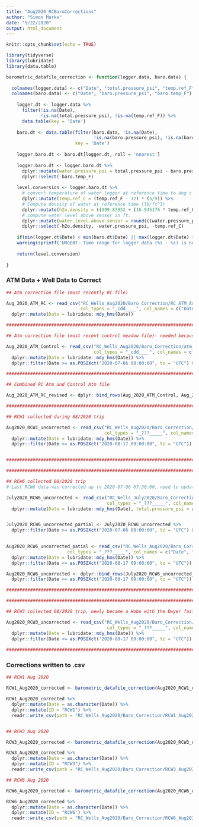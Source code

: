 ```yaml
---
title: "Aug2020_RCBaroCorrections"
author: "Simon Marks"
date: "9/22/2020"
output: html_document
---
```


```r
knitr::opts_chunk$set(echo = TRUE)
```

```r

library(tidyverse)
library(lubridate)
library(data.table)

```

```r

barometric_datafile_correction <- function(logger.data, baro.data) {
  
  colnames(logger.data) <- c("Date", "total.pressure_psi", "temp.ref_F")
  colnames(baro.data) <- c("Date", "baro.pressure_psi", "baro.temp_F")
  
    logger.dt <- logger.data %>%
      filter(!is.na(Date),
             !is.na(total.pressure_psi), !is.na(temp.ref_F)) %>%
      data.table(key = 'Date')
    
    baro.dt <- data.table(filter(baro.data, !is.na(Date), 
                                 !is.na(baro.pressure_psi), !is.na(baro.temp_F)),
                          key = 'Date')
    
    logger.baro.dt <- baro.dt[logger.dt, roll = 'nearest']
    
    logger.baro.dt <- logger.baro.dt %>%
      dplyr::mutate(water.pressure_psi = total.pressure_psi - baro.pressure_psi) %>%
      dplyr::select(-baro.temp_F)
    
    level.conversion <- logger.baro.dt %>% 
      # convert temperature of water logger at reference time to deg c for density computation
      dplyr::mutate(temp.ref_C = (temp.ref_F - 32) * (5/9)) %>% 
      # Compute density of water at reference time (lb/ft^3)
      dplyr::mutate(h2o.density = ((999.83952 + (16.945176 * temp.ref_C) - (7.9870401 * 10^-3 * temp.ref_C^2) - (46.170461 * 10^-6 * temp.ref_C^3) + (105.56302 * 10^-9 * temp.ref_C^4) - (280.54253 * 10^-12 * temp.ref_C^5))/(1 + (16.879850 * 10^-3 * temp.ref_C))) * 0.0624279606) %>%
      # compute water level above sensor in ft.
      dplyr::mutate(water.level.above.sensor = round(((water.pressure_psi * 144) / h2o.density), digits = 3)) %>% 
      dplyr::select(-h2o.density, -water.pressure_psi, -temp.ref_C)
    
    if(min(logger.dt$Date) < min(baro.dt$Date) || max(logger.dt$Date) > max(baro.dt$Date))
    warning(sprintf('URGENT: Time range for logger data (%s - %s) is not contained within time range for baro data (%s - %s). Data will be incorrectly compensated.', format(min(logger.dt$Date), '%Y-%m-%d %H:%M'), format(max(logger.dt$Date), '%Y-%m-%d %H:%M'), format(min(baro.dt$Date), '%Y-%m-%d %H:%M'), format(max(baro.dt$Date), '%Y-%m-%d %H:%M')))
  
    return(level.conversion)
  
}

```

### ATM Data + Well Data to Correct

```r

## Atm correction file (most recently RC file)

Aug_2020_ATM_RC <- read_csv("RC_Wells_Aug2020/Baro_Correction/RC_ATM_Aug2020.csv", skip = 2,
                            col_types = "_cdd____", col_names = c("Date", "baro.pressure_psi", "baro.temp_F")) %>%
  dplyr::mutate(Date = lubridate::mdy_hms(Date))

#################################################################################################################

## Atm correction file (most recent control meadow file)- needed because RC atm did not log between 2020-07-06 08:00:00 and 2020-07-10 08:00:00

Aug_2020_ATM_Control <- read_csv("RC_Wells_Aug2020/Baro_Correction/atm_control_Aug2020.csv", skip = 2, 
                                 col_types = "_cdd____", col_names = c("Date", "baro.pressure_psi", "baro.temp_F")) %>%
  dplyr::mutate(Date = lubridate::mdy_hms(Date)) %>% 
  dplyr::filter(Date >= as.POSIXct("2020-07-06 08:00:00", tz = "UTC") & Date <= as.POSIXct("2020-07-10 08:00:00", tz = "UTC"))

#################################################################################################################

## Combined RC Atm and Control Atm file

Aug_2020_ATM_RC_revised <- dplyr::bind_rows(Aug_2020_ATM_Control, Aug_2020_ATM_RC)

#################################################################################################################

## RCW1 collected during 08/2020 trip

Aug2020_RCW1_uncorrected <- read_csv("RC_Wells_Aug2020/Baro_Correction/RC1W_Aug2020_uncorrected.csv", skip = 2, 
                                     col_types = "_???_____", col_names = c("Date", "total.pressure_psi", "temp.ref_F")) %>% 
  dplyr::mutate(Date = lubridate::mdy_hms(Date)) %>% 
  dplyr::filter(Date <= as.POSIXct("2020-08-17 09:00:00", tz = "UTC"))


#################################################################################################################

#################################################################################################################

## RCW6 collected 08/2020 trip
# Last RCW6 data was corrected up to 2020-07-06 07:30:00, need to update Aug file with observations not corrected in July download ( e.g. 2020-07-06 08:00:00 thru 2020-07-09 08:30:00)

July2020_RCW6_uncorrected <- read_csv("RC_Wells_July2020/Baro_Correction/RC6W_July2020_uncorrected.csv", skip = 2, 
                                      col_types = "_???_____", col_names = c("Date", "total.pressure_psi", "temp.ref_F")) %>% 
  dplyr::mutate(Date = lubridate::mdy_hms(Date), total.pressure_psi = as.numeric(total.pressure_psi), temp.ref_F = as.numeric(temp.ref_F))


July2020_RCW6_uncorrected_partial <- July2020_RCW6_uncorrected %>% 
  dplyr::filter(Date >= as.POSIXct("2020-07-06 08:00:00", tz = "UTC") & Date <= as.POSIXct("2020-07-09 08:30:00", tz = "UTC"))
  

Aug2020_RCW6_uncorrected_patial <- read_csv("RC_Wells_Aug2020/Baro_Correction/RC6W_Aug2020_uncorrected.csv", skip = 2, 
                       col_types = "_???_____", col_names = c("Date", "total.pressure_psi", "temp.ref_F")) %>% 
  dplyr::mutate(Date = lubridate::mdy_hms(Date)) %>% 
  dplyr::filter(Date <= as.POSIXct("2020-08-17 09:00:00", tz = "UTC"))

Aug2020_RCW6_uncorrected <- dplyr::bind_rows(July2020_RCW6_uncorrected_partial, Aug2020_RCW6_uncorrected_patial) %>% 
  dplyr::filter(Date <= as.POSIXct("2020-08-17 09:00:00", tz = "UTC"))

#################################################################################################################

#################################################################################################################

## RCW3 collected 08/2020 trip, newly became a Hobo with the Dwyer failure

Aug2020_RCW3_uncorrected <- read_csv("RC_Wells_Aug2020/Baro_Correction/RC3W_Aug2020_uncorrected.csv", skip = 2, 
                                      col_types = "_???_____", col_names = c("Date", "total.pressure_psi", "temp.ref_F")) %>% 
  dplyr::mutate(Date = lubridate::mdy_hms(Date)) %>% 
  dplyr::filter(Date <= as.POSIXct("2020-08-17 09:00:00", tz = "UTC"))
  
#################################################################################################################

```

### Corrections written to .csv

```r

## RCW1 Aug 2020

RCW1_Aug2020_corrected <- barometric_datafile_correction(Aug2020_RCW1_uncorrected, Aug_2020_ATM_RC_revised)

RCW1_Aug2020_corrected %>% 
  dplyr::mutate(Date = as.character(Date)) %>% 
  dplyr::mutate(ID = "RCW1") %>% 
  readr::write_csv(path = "RC_Wells_Aug2020/Baro_Correction/RCW1_Aug2020_corrected.csv")


## RCW3 Aug 2020

RCW3_Aug2020_corrected <- barometric_datafile_correction(Aug2020_RCW3_uncorrected, Aug_2020_ATM_RC_revised)

RCW3_Aug2020_corrected %>% 
  dplyr::mutate(Date = as.character(Date)) %>%
  dplyr::mutate(ID = "RCW3") %>%
  readr::write_csv(path = "RC_Wells_Aug2020/Baro_Correction/RCW3_Aug2020_corrected.csv")

## RCW6 Aug 2020

RCW6_Aug2020_corrected <- barometric_datafile_correction(Aug2020_RCW6_uncorrected, Aug_2020_ATM_RC_revised)

RCW6_Aug2020_corrected %>% 
  dplyr::mutate(Date = as.character(Date)) %>%
  dplyr::mutate(ID = "RCW6") %>%
  readr::write_csv(path = "RC_Wells_Aug2020/Baro_Correction/RCW6_Aug2020_corrected.csv")

```